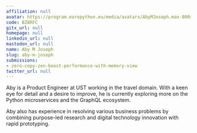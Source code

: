 ```yaml
---
affiliation: null
avatar: https://program.europython.eu/media/avatars/AbyMJoseph.max-800x600_3c5eorb.jpg
code: BZ8RFC
gitx_url: null
homepage: null
linkedin_url: null
mastodon_url: null
name: Aby M Joseph
slug: aby-m-joseph
submissions:
- zero-copy-zen-boost-performance-with-memory-view
twitter_url: null
---
```


Aby is a Product Engineer at UST working in the travel domain. With a keen eye for detail and a desire to improve, he is currently exploring more on the Python microservices and the GraphQL ecosystem. 

Aby also has experience in resolving various business problems by combining purpose-led research and digital technology innovation with rapid prototyping.